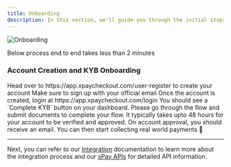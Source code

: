```yaml
---
title: Onboarding
description: In this section, we'll guide you through the initial steps to get started with xPay
---
```


<Frame>
<img src="/images/onboarding.png" alt="Onboarding" />
</Frame>

<Note>Below process end to end takes less than 2 minutes</Note>

### Account Creation and KYB Onboarding

<Steps>
  <Step title="Create your account">
    Head over to https://app.xpaycheckout.com/user-register to create your
    account
    <Tip>Make sure to sign up with your official email</Tip>
  </Step>
  <Step title="Login">
    Once the account is created, login at https://app.xpaycheckout.com/login
  </Step>
  <Step title="Complete KYB">
    You should see a `Complete KYB` button on your dashboard. Please go through
    the flow and submit documents to complete your flow.
    <Note>
      It typically takes upto 48 hours for your account to be verified and
      approved.
    </Note>
  </Step>
  <Step title="Account approval">
    On account approval, you should receive an email. You can then start
    collecting real world payments 🎉
  </Step>
</Steps>

---

Next, you can refer to our [Integration](/integrations/architecture) documentation to learn more about the integration process and our [xPay APIs](/endpoint/xPayAPIs/create-intent) for detailed API information.
